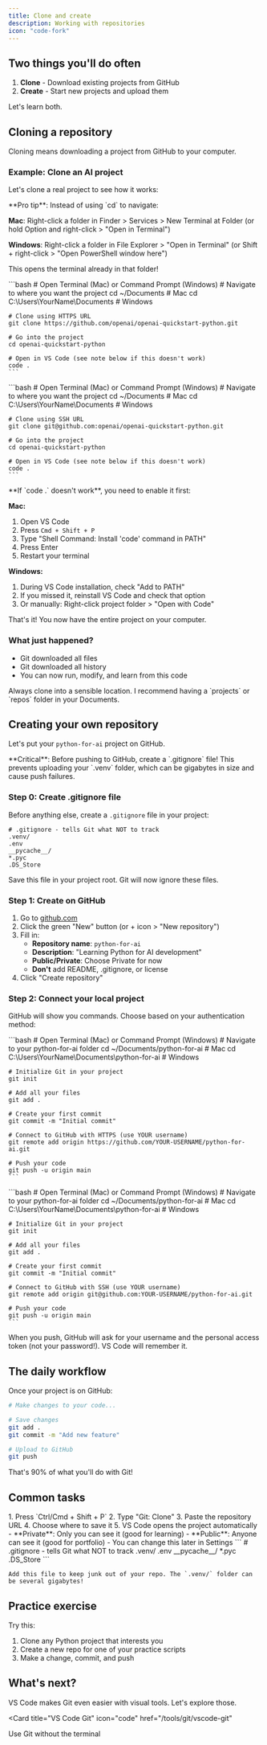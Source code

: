```yaml
---
title: Clone and create
description: Working with repositories
icon: "code-fork"
---
```


## Two things you'll do often

1. **Clone** - Download existing projects from GitHub
2. **Create** - Start new projects and upload them

Let's learn both.

## Cloning a repository

Cloning means downloading a project from GitHub to your computer.

### Example: Clone an AI project

Let's clone a real project to see how it works:

<Tip>
  **Pro tip**: Instead of using `cd` to navigate:
  
  **Mac**: Right-click a folder in Finder > Services > New Terminal at Folder (or hold Option and right-click > "Open in Terminal")
  
  **Windows**: Right-click a folder in File Explorer > "Open in Terminal" (or Shift + right-click > "Open PowerShell window here")
  
  This opens the terminal already in that folder!
</Tip>

<Tabs>
  <Tab title="HTTPS (Recommended)">
    ```bash
    # Open Terminal (Mac) or Command Prompt (Windows)
    # Navigate to where you want the project
    cd ~/Documents  # Mac
    cd C:\Users\YourName\Documents  # Windows
    
    # Clone using HTTPS URL
    git clone https://github.com/openai/openai-quickstart-python.git
    
    # Go into the project
    cd openai-quickstart-python
    
    # Open in VS Code (see note below if this doesn't work)
    code .
    ```
  </Tab>
  
  <Tab title="SSH">
    ```bash
    # Open Terminal (Mac) or Command Prompt (Windows)
    # Navigate to where you want the project
    cd ~/Documents  # Mac
    cd C:\Users\YourName\Documents  # Windows
    
    # Clone using SSH URL
    git clone git@github.com:openai/openai-quickstart-python.git
    
    # Go into the project
    cd openai-quickstart-python
    
    # Open in VS Code (see note below if this doesn't work)
    code .
    ```
  </Tab>
</Tabs>

<Note>
  **If `code .` doesn't work**, you need to enable it first:
  
  **Mac:**
  1. Open VS Code
  2. Press `Cmd + Shift + P`
  3. Type "Shell Command: Install 'code' command in PATH"
  4. Press Enter
  5. Restart your terminal
  
  **Windows:**
  1. During VS Code installation, check "Add to PATH"
  2. If you missed it, reinstall VS Code and check that option
  3. Or manually: Right-click project folder > "Open with Code"
</Note>

That's it! You now have the entire project on your computer.

### What just happened?

- Git downloaded all files
- Git downloaded all history
- You can now run, modify, and learn from this code

<Tip>
  Always clone into a sensible location. I recommend having a `projects` or `repos` folder in your Documents.
</Tip>

## Creating your own repository

Let's put your `python-for-ai` project on GitHub.

<Warning>
  **Critical**: Before pushing to GitHub, create a `.gitignore` file! This prevents uploading your `.venv` folder, which can be gigabytes in size and cause push failures.
</Warning>

### Step 0: Create .gitignore file

Before anything else, create a `.gitignore` file in your project:

```
# .gitignore - tells Git what NOT to track
.venv/
.env
__pycache__/
*.pyc
.DS_Store
```

Save this file in your project root. Git will now ignore these files.

### Step 1: Create on GitHub

1. Go to [github.com](https://github.com)
2. Click the green "New" button (or + icon > "New repository")
3. Fill in:
   - **Repository name**: `python-for-ai`
   - **Description**: "Learning Python for AI development"
   - **Public/Private**: Choose Private for now
   - **Don't** add README, .gitignore, or license
4. Click "Create repository"

### Step 2: Connect your local project

GitHub will show you commands. Choose based on your authentication method:

<Tabs>
  <Tab title="HTTPS (Recommended)">
    ```bash
    # Open Terminal (Mac) or Command Prompt (Windows)
    # Navigate to your python-for-ai folder
    cd ~/Documents/python-for-ai  # Mac
    cd C:\Users\YourName\Documents\python-for-ai  # Windows
    
    # Initialize Git in your project
    git init
    
    # Add all your files
    git add .
    
    # Create your first commit
    git commit -m "Initial commit"
    
    # Connect to GitHub with HTTPS (use YOUR username)
    git remote add origin https://github.com/YOUR-USERNAME/python-for-ai.git
    
    # Push your code
    git push -u origin main
    ```
  </Tab>
  
  <Tab title="SSH">
    ```bash
    # Open Terminal (Mac) or Command Prompt (Windows)
    # Navigate to your python-for-ai folder
    cd ~/Documents/python-for-ai  # Mac
    cd C:\Users\YourName\Documents\python-for-ai  # Windows
    
    # Initialize Git in your project
    git init
    
    # Add all your files
    git add .
    
    # Create your first commit
    git commit -m "Initial commit"
    
    # Connect to GitHub with SSH (use YOUR username)
    git remote add origin git@github.com:YOUR-USERNAME/python-for-ai.git
    
    # Push your code
    git push -u origin main
    ```
  </Tab>
</Tabs>

<Note>
  When you push, GitHub will ask for your username and the personal access token (not your password!). VS Code will remember it.
</Note>

## The daily workflow

Once your project is on GitHub:

```bash
# Make changes to your code...

# Save changes
git add .
git commit -m "Add new feature"

# Upload to GitHub
git push
```

That's 90% of what you'll do with Git!

## Common tasks

<AccordionGroup>
  <Accordion title="Clone with VS Code UI">
    1. Press `Ctrl/Cmd + Shift + P`
    2. Type "Git: Clone"
    3. Paste the repository URL
    4. Choose where to save it
    5. VS Code opens the project automatically
  </Accordion>

  <Accordion title="Private vs Public repos">
    - **Private**: Only you can see it (good for learning)
    - **Public**: Anyone can see it (good for portfolio)
    - You can change this later in Settings
  </Accordion>

  <Accordion title="The .gitignore file">
    ```
    # .gitignore - tells Git what NOT to track
    .venv/
    .env
    __pycache__/
    *.pyc
    .DS_Store
    ```
    
    Add this file to keep junk out of your repo. The `.venv/` folder can be several gigabytes!
  </Accordion>
</AccordionGroup>

## Practice exercise

Try this:
1. Clone any Python project that interests you
2. Create a new repo for one of your practice scripts
3. Make a change, commit, and push

## What's next?

VS Code makes Git even easier with visual tools. Let's explore those.

<Card
  title="VS Code Git"
  icon="code"
  href="/tools/git/vscode-git"
>
  Use Git without the terminal
</Card>